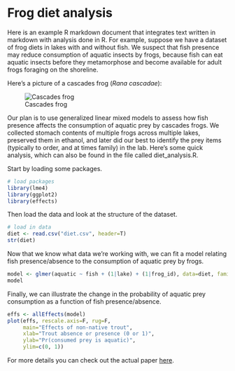 Frog diet analysis
========================================================

Here is an example R markdown document that integrates text written in markdown with analysis done in R. 
For example, suppose we have a dataset of frog diets in lakes with and without fish. 
We suspect that fish presence may reduce consumption of aquatic insects by frogs, because fish can eat aquatic insects before they metamorphose and become available for adult frogs foraging on the shoreline. 

Here's a picture of a cascades frog (*Rana cascadae*): 

![Cascades frog](http://upload.wikimedia.org/wikipedia/commons/thumb/7/72/Rana_cascadae_8626.JPG/640px-Rana_cascadae_8626.JPG)

Our plan is to use generalized linear mixed models to assess how fish presence affects the consumption of aquatic prey by cascades frogs. 
We collected stomach contents of multiple frogs across multiple lakes, preserved them in ethanol, and later did our best to identify the prey items (typically to order, and at times family) in the lab. 
Here's some quick analysis, which can also be found in the file called diet_analysis.R.

Start by loading some packages.

```r
# load packages
library(lme4)
library(ggplot2)
library(effects)
```

Then load the data and look at the structure of the dataset. 

```r
# load in data
diet <- read.csv("diet.csv", header=T)
str(diet)
```

Now that we know what data we're working with, we can fit a model relating fish presence/absence to the consumption of aquatic prey by frogs. 

```r
model <- glmer(aquatic ~ fish + (1|lake) + (1|frog_id), data=diet, family=binomial)
model
```

Finally, we can illustrate the change in the probability of aquatic prey consumption as a function of fish presence/absence. 
```r
effs <- allEffects(model)
plot(effs, rescale.axis=F, rug=F,
     main="Effects of non-native trout", 
     xlab="Trout absence or presence (0 or 1)", 
     ylab="Pr(consumed prey is aquatic)", 
     ylim=c(0, 1))
```

For more details you can check out the actual paper [here](). 